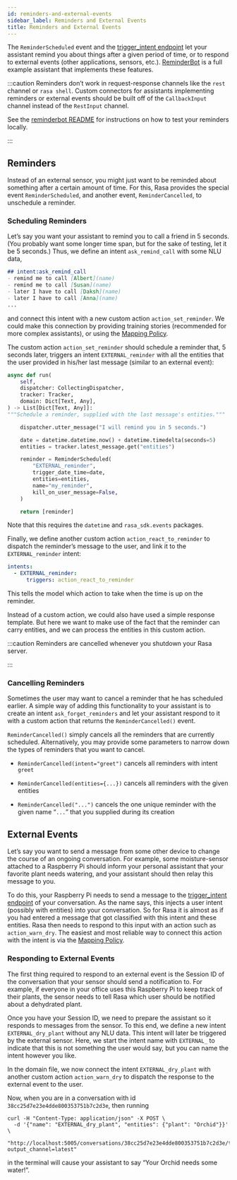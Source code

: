 ```yaml
---
id: reminders-and-external-events
sidebar_label: Reminders and External Events
title: Reminders and External Events
---
```


The `ReminderScheduled` event and the
[trigger_intent endpoint](../../api/http-api/#operation/triggerConversationIntent) let your assistant remind you
about things after a given period of time, or to respond to external events (other applications, sensors, etc.).
[ReminderBot](https://github.com/RasaHQ/rasa/blob/master/examples/reminderbot/README.md)
is a full example assistant that implements these features.

:::caution
Reminders don’t work in request-response channels like the `rest` channel or `rasa shell`.
Custom connectors for assistants implementing reminders or external events should be built
off of the `CallbackInput` channel instead of the `RestInput` channel.

See the [reminderbot README](https://github.com/RasaHQ/rasa/blob/master/examples/reminderbot/README.md)
for instructions on how to test your reminders locally.

:::

<a aria-hidden="true" tabIndex="-1" className="anchor enhancedAnchor" id="reminders"></a>

## Reminders

Instead of an external sensor, you might just want to be reminded about something after a certain amount of time.
For this, Rasa provides the special event `ReminderScheduled`, and another event, `ReminderCancelled`, to unschedule a reminder.

<a aria-hidden="true" tabIndex="-1" className="anchor enhancedAnchor" id="scheduling-reminders-guide"></a>

### Scheduling Reminders

Let’s say you want your assistant to remind you to call a friend in 5 seconds.
(You probably want some longer time span, but for the sake of testing, let it be 5 seconds.)
Thus, we define an intent `ask_remind_call` with some NLU data,

```md
## intent:ask_remind_call
- remind me to call [Albert](name)
- remind me to call [Susan](name)
- later I have to call [Daksh](name)
- later I have to call [Anna](name)
...
```

and connect this intent with a new custom action `action_set_reminder`.
We could make this connection by providing training stories (recommended for more complex assistants),
or using the [Mapping Policy](./policies#mapping-policy).

The custom action `action_set_reminder` should schedule a reminder that, 5 seconds later,
triggers an intent `EXTERNAL_reminder` with all the entities that the user provided
in his/her last message (similar to an external event):

```python
async def run(
    self,
    dispatcher: CollectingDispatcher,
    tracker: Tracker,
    domain: Dict[Text, Any],
) -> List[Dict[Text, Any]]:
"""Schedule a reminder, supplied with the last message's entities."""

    dispatcher.utter_message("I will remind you in 5 seconds.")

    date = datetime.datetime.now() + datetime.timedelta(seconds=5)
    entities = tracker.latest_message.get("entities")

    reminder = ReminderScheduled(
        "EXTERNAL_reminder",
        trigger_date_time=date,
        entities=entities,
        name="my_reminder",
        kill_on_user_message=False,
    )

    return [reminder]
```

Note that this requires the `datetime` and `rasa_sdk.events` packages.

Finally, we define another custom action `action_react_to_reminder` to dispatch the reminder’s message to
the user, and link it to the `EXTERNAL_reminder` intent:

```yaml
intents:
  - EXTERNAL_reminder:
      triggers: action_react_to_reminder
```

This tells the model which action to take when the time is up on the reminder.

Instead of a custom action, we could also have used a simple response template.
But here we want to make use of the fact that the reminder can carry entities, and we can process the entities in this custom action.

:::caution
Reminders are cancelled whenever you shutdown your Rasa server.

:::

<a aria-hidden="true" tabIndex="-1" className="anchor enhancedAnchor" id="cancelling-reminders-guide"></a>

### Cancelling Reminders

Sometimes the user may want to cancel a reminder that he has scheduled earlier.
A simple way of adding this functionality to your assistant is to create an intent `ask_forget_reminders`
and let your assistant respond to it with a custom action that returns the `ReminderCancelled()` event.

`ReminderCancelled()` simply cancels all the reminders that are currently scheduled.
Alternatively, you may provide some parameters to narrow down the types of reminders that you want to cancel.

* `ReminderCancelled(intent="greet")` cancels all reminders with intent `greet`

* `ReminderCancelled(entities={...})` cancels all reminders with the given entities

* `ReminderCancelled("...")` cancels the one unique reminder with the given name “`...`” that you supplied
  during its creation

<a aria-hidden="true" tabIndex="-1" className="anchor enhancedAnchor" id="external-event-guide"></a>

## External Events

Let’s say you want to send a message from some other device to change the course of an ongoing conversation.
For example, some moisture-sensor attached to a Raspberry Pi should inform your personal assistant that your favorite
plant needs watering, and your assistant should then relay this message to you.

To do this, your Raspberry Pi needs to send a message to the
[trigger_intent endpoint](../../api/http-api/#operation/triggerConversationIntent) of your conversation.
As the name says, this injects a user intent (possibly with entities) into your conversation.
So for Rasa it is almost as if you had entered a message that got classified with this intent and these entities.
Rasa then needs to respond to this input with an action such as `action_warn_dry`.
The easiest and most reliable way to connect this action with the intent is via the [Mapping Policy](./policies#mapping-policy).

<a aria-hidden="true" tabIndex="-1" className="anchor enhancedAnchor" id="responding-to-external-events"></a>

### Responding to External Events

The first thing required to respond to an external event is the Session ID of the conversation that your
sensor should send a notification to. For example, if everyone in your office uses this Raspberry Pi to
keep track of their plants, the sensor needs to tell Rasa which user should be notified about a dehydrated plant.

Once you have your Session ID, we need to prepare the assistant so it responds to messages from the sensor.
To this end, we define a new intent `EXTERNAL_dry_plant` without any NLU data.
This intent will later be triggered by the external sensor.
Here, we start the intent name with `EXTERNAL_` to indicate that this is not something the user would say, but you can name the intent however you like.

In the domain file, we now connect the intent `EXTERNAL_dry_plant` with another custom action `action_warn_dry`
to dispatch the response to the external event to the user.

Now, when you are in a conversation with id `38cc25d7e23e4dde800353751b7c2d3e`, then running

```shell
curl -H "Content-Type: application/json" -X POST \
  -d '{"name": "EXTERNAL_dry_plant", "entities": {"plant": "Orchid"}}' \
  "http://localhost:5005/conversations/38cc25d7e23e4dde800353751b7c2d3e/trigger_intent?output_channel=latest"
```

in the terminal will cause your assistant to say “Your Orchid needs some water!”.
